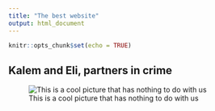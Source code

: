 ```yaml
---
title: "The best website"
output: html_document
---
```


```r
knitr::opts_chunk$set(echo = TRUE)
```

## Kalem and Eli, partners in crime

![This is a cool picture that has nothing to do with us](https://cdn.mos.cms.futurecdn.net/xaycNDmeyxpHDrPqU6LmaD.jpg)
